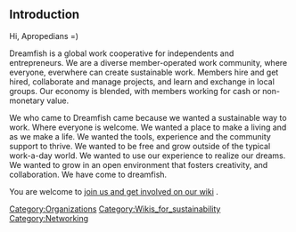 == Introduction  ==
Hi, Apropedians =)

Dreamfish is a global work cooperative for independents and entrepreneurs. We are a diverse member-operated work community, where everyone, everwhere can create sustainable work. Members hire and get hired, collaborate and manage projects, and learn and exchange in local groups. Our economy is blended, with members working for cash or non-monetary value. 

We who came to Dreamfish came because we wanted a sustainable way to work. Where everyone is welcome. We wanted a place to make a living and as we make a life. We wanted the tools, experience and the community support to thrive. We wanted to be free and grow outside of the typical work-a-day world. We wanted to use our experience to realize our dreams. We wanted to grow in an open environment that fosters creativity, and collaboration. We have come to dreamfish. 


You are welcome to [http://network.dreamfish.com/wiki/Welcome_to_Dreamfish join us and get involved on our wiki] . 

[[Category:Organizations]][[Category:Wikis_for_sustainability]][[Category:Networking]]